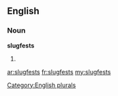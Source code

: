 ==English==

===Noun===
'''slugfests'''

# {{plural of|[[slugfest]]}}

[[Category:English plurals]]

[[ar:slugfests]]
[[fr:slugfests]]
[[my:slugfests]]
